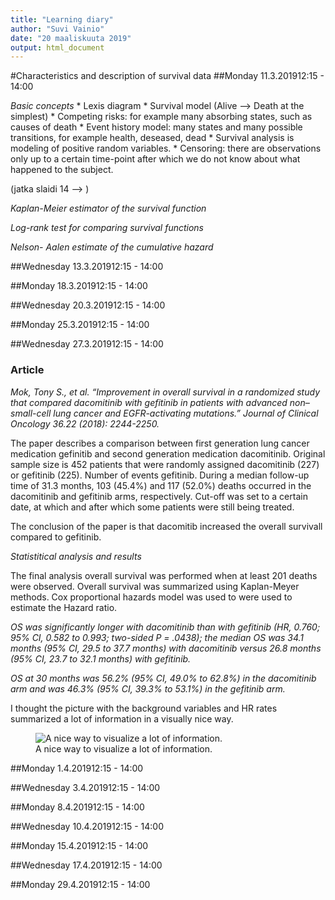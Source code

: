 ```yaml
---
title: "Learning diary"
author: "Suvi Vainio"
date: "20 maaliskuuta 2019"
output: html_document
---
```


#Characteristics and description of survival data
##Monday 11.3.201912:15 - 14:00

*Basic concepts*
* Lexis diagram
* Survival model (Alive --> Death at the simplest)
* Competing risks: for example many absorbing states, such as causes of death
* Event history model: many states and many possible transitions, for example health, deseased, dead
* Survival analysis is modeling of positive random variables. 
* Censoring: there are observations only up to a certain time-point after which we do not know about what happened to the subject.

(jatka slaidi 14 --> )

*Kaplan-Meier estimator of the survival function*


*Log-rank test for comparing survival functions*


*Nelson- Aalen estimate of the cumulative hazard*

##Wednesday 13.3.201912:15 - 14:00

##Monday 18.3.201912:15 - 14:00

##Wednesday 20.3.201912:15 - 14:00

##Monday 25.3.201912:15 - 14:00

##Wednesday 27.3.201912:15 - 14:00

### Article
_Mok, Tony S., et al. "Improvement in overall survival in a randomized study that compared dacomitinib with gefitinib in patients with advanced non–small-cell lung cancer and EGFR-activating mutations." Journal of Clinical Oncology 36.22 (2018): 2244-2250._

The paper describes a comparison between first generation lung cancer medication gefinitib and second generation medication dacomitinib. Original sample size is 452 patients that were randomly assigned dacomitinib (227) or gefitinib (225). Number of events  gefitinib. During a median follow-up time of 31.3 months, 103 (45.4%) and 117 (52.0%) deaths occurred in the dacomitinib and gefitinib arms, respectively. Cut-off was set to a certain date, at which and after which some patients were still being treated.

The conclusion of the paper is that dacomitib increased the overall survivall compared to gefitinib.

*Statistitical analysis and results*

The final analysis overall survival was performed when at least 201 deaths were observed. Overall survival was summarized using Kaplan-Meyer methods. Cox proportional hazards model was used to were used to estimate the Hazard ratio.

_OS was significantly longer with dacomitinib than with gefitinib (HR, 0.760; 95% CI, 0.582 to 0.993; two-sided P = .0438); the median OS was 34.1 months (95% CI, 29.5 to 37.7 months) with dacomitinib versus 26.8 months (95% CI, 23.7 to 32.1 months) with gefitinib._

_OS at 30 months was 56.2% (95% CI, 49.0% to 62.8%) in the dacomitinib arm and was 46.3% (95% CI, 39.3% to 53.1%) in the gefitinib arm._

I thought the picture with the background variables and HR rates summarized a lot of information in a visually nice way.

![A nice way to visualize a lot of information.](20190327 mok et al fig 3.png)



##Monday 1.4.201912:15 - 14:00

##Wednesday 3.4.201912:15 - 14:00

##Monday 8.4.201912:15 - 14:00

##Wednesday 10.4.201912:15 - 14:00

##Monday 15.4.201912:15 - 14:00

##Wednesday 17.4.201912:15 - 14:00

##Monday 29.4.201912:15 - 14:00
